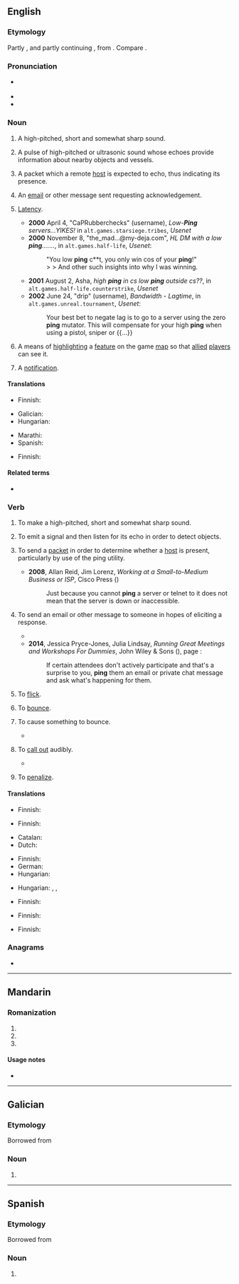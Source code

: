 {{also|Ping|píng|pìng|Píng|pīng|pǐng}}
==English==
{{wikipedia|dab=Ping (disambiguation)|ping}}

===Etymology===
Partly {{onomatopoeic|en|nocap=1}}, and partly continuing {{inh|en|enm|pingen|t=to push, shove, pierce, stab, prod, goad, urge, feel remorse, incite}}, from {{inh|en|ang|pyngan|t=to prick}}. Compare {{cog|en|pang}}.

===Pronunciation===
* {{a|UK|US}} {{IPA|en|/pɪŋ/}}
* {{audio|en|LL-Q1860 (eng)-Vealhurl-ping.wav |Audio (UK)}}
* {{rhymes|en|ɪŋ}}

===Noun===
{{en-noun}}

# A high-pitched, short and somewhat sharp sound.
#: {{cot|en|beep|peep}}
#: {{ux|en|My car used to make an odd '''ping''', but after the last oil change it went away.}}
# {{lb|en|submarine navigation}} A pulse of high-pitched or ultrasonic sound whose echoes provide information about nearby objects and vessels.
#: {{ux|en|The submarine sent out a '''ping''' and got an echo from a battleship.}}
# {{lb|en|networking}} A packet which a remote [[host]] is expected to echo, thus indicating its presence.
#: {{cot|en|heartbeat|ACK}}
#: {{ux|en|The network is overloaded from all the '''pings''' going out.}}
# {{lb|en|text messaging|Internet}} An [[email]] or other message sent requesting acknowledgement.
#: {{ux|en|I sent a '''ping''' to the insurance company to see if they received our claim.}}
# {{lb|en|networking}} [[latency|Latency]].
#* '''2000''' April 4, "CaPRubberchecks" (username), ''Low-'''Ping''' servers...YIKES!'' in <tt>alt.games.starsiege.tribes</tt>, ''Usenet''
#* '''2000''' November 8, "the_mad...@my-deja.com", ''HL DM with a low '''ping'''.......'', in <tt>alt.games.half-life</tt>, ''Usenet'':
#*: "You low '''ping''' c**t, you only win cos of your '''ping'''!"
#*: > > And other such insights into why I was winning.
#* '''2001''' August 2, Asha, ''high '''ping''' in cs low '''ping''' outside cs??'', in <tt>alt.games.half-life.counterstrike</tt>, ''Usenet''
#* '''2002''' June 24, "drip" (username), ''Bandwidth - Lagtime'', in <tt>alt.games.unreal.tournament</tt>, ''Usenet'':
#*: Your best bet to negate lag is to go to a server using the zero '''ping''' mutator. This will compensate for your high '''ping''' when using a pistol, sniper or {{...}}
# {{lb|en|video games}} A means of [[highlight]]ing a [[feature]] on the game [[map]] so that [[allied]] [[player]]s can see it.
# {{lb|en|WMF jargon}} A [[notification]].

====Translations====
{{trans-top|a high-pitched, short and somewhat sharp sound}}
* Finnish: {{t+|fi|kilahdus}}
{{trans-mid}}
{{trans-bottom}}

{{trans-top|a pulse of high-pitched or ultrasonic sound}}
{{trans-mid}}
{{trans-bottom}}

{{trans-top|a packet which a remote host is expected to echo}}
* Galician: {{t|gl|ping|m}}
* Hungarian: {{t|hu|ping}}
{{trans-mid}}
* Marathi: {{t|mr|पिंग|m}}
* Spanish: {{t|es|ping|m}}
{{trans-bottom}}

{{trans-top|an email or other message sent requesting acknowledgement}}
* Finnish: {{t+|fi|kilahdus}}
{{trans-mid}}
{{trans-bottom}}

====Related terms====
* {{l|en|ping pong}}

===Verb===
{{en-verb|past2=pang|past_ptc2=pung|past2_qual=nonstandard|past_ptc2_qual=nonstandard}}

# To make a high-pitched, short and somewhat sharp sound.
#: {{ux|en|My car was '''pinging''' until my last oil change.}}
# {{lb|en|submarine navigation}} To emit a signal and then listen for its echo in order to detect objects.
# {{lb|en|networking}} To send a [[packet]] in order to determine whether a [[host]] is present, particularly by use of the ping utility.
#: {{cot|en|poll}}
#* '''2008''', Allan Reid, Jim Lorenz, ''Working at a Small-to-Medium Business or ISP'', Cisco Press ({{ISBN|9780132877350}})
#*: Just because you cannot '''ping''' a server or telnet to it does not mean that the server is down or inaccessible.
#: {{ux|en|I'm '''pinging''' their server.}}
#: {{ux|en|The server '''pings''' its affiliates periodically.}}
# {{lb|en|by extension}} To send an email or other message to someone in hopes of eliciting a response.
#: {{cot|en|buzz}}
#* {{quote-journal
|en
|work=New York Times
|url=https://www.nytimes.com/2001/11/25/magazine/the-way-we-live-now-11-25-01-on-language-the-arab-street.html
|title=On Language; The Arab Street
|author=William Safire
|authorlink=William Safire
|date=2001-11-25
|passage=If any deeper etymology is required, Arthur, don't '''ping''' me; I'll '''ping''' you.}}
#* '''2014''', Jessica Pryce-Jones, Julia Lindsay, ''Running Great Meetings and Workshops For Dummies'', John Wiley & Sons ({{ISBN|9781118770436}}), page {{gbooks|rUtZAwAAQBAJ|294}}:
#*: If certain attendees don't actively participate and that's a surprise to you, '''ping''' them an email or private chat message and ask what's happening for them.
#: {{ux|en|I'll '''ping''' the insurance company again to see if they've received our claim.}}
# {{lb|en|colloquial}} To [[flick]].
#: {{ux|en|I '''pinged''' the crumb off the table with my finger.}}
# {{lb|en|colloquial|sports|intransitive}} To [[bounce]].
#: {{ux|en|The ball '''pinged''' off the wall and came hurtling back.}}
# {{lb|en|colloquial|sports|transitive}} To cause something to bounce.
#* {{quote-journal
|en
|date=December 29, 2010
|author=Chris Whyatt
|title=Chelsea 1 - 0 Bolton
|work=BBC
|url=http://news.bbc.co.uk/sport1/hi/football/eng_prem/9309542.stm
|page=
|passage=Charging through the Bolton midfield to find a free moment, Essien then '''pinged''' the ball into the space into which Drogba was intelligently running.}}
# {{lb|en|colloquial|sports}} To [[call out]] audibly.
#* {{quote-journal
|en
|date=September 24, 2011
|author=Ben Dirs
|title=Rugby World Cup 2011: England 67-3 Romania
|work=BBC Sport
|url=http://news.bbc.co.uk/sport2/hi/rugby_union/14812577.stm
|page=
|passage=However, after an inside pass from Moody to Tom Croft and a surge from the England blind-side, number eight James Haskell was eventually '''pinged''' from in front of the posts for not releasing.}}
# {{lb|en|colloquial|}} To [[penalize]].
#: {{ux|en|Gary Ablett was '''pinged''' for holding the ball and gave away a free kick.}}

====Translations====
{{trans-top|to make a high-pitched, short and somewhat sharp sound}}
* Finnish: {{t+|fi|kilahtaa}}
{{trans-mid}}
{{trans-bottom}}

{{trans-top|to emit a signal and then listen for its echo in order to detect objects}}
* Finnish: {{t|fi|kaikuluodata}}
{{trans-mid}}
{{trans-bottom}}

{{trans-top|to send a packet in order to determine whether a host is present}}
* Catalan: {{t|ca|pinguejar}}
* Dutch: {{t+|nl|pingen}}
{{trans-mid}}
* Finnish: {{t|fi|pingata}}
* German: {{t+|de|pingen}}
* Hungarian: {{t|hu|pingel}}
{{trans-bottom}}

{{trans-top|to send an email or other message to someone in hopes of eliciting a response}}
{{trans-mid}}
* Hungarian: {{t|hu|megpingel}}, {{t+|hu|ráír}}, {{t|hu|ráüzen}}
{{trans-bottom}}

{{trans-top|to flick}}
* Finnish: {{t+|fi|näpäyttää}}
{{trans-mid}}
{{trans-bottom}}

{{trans-top|to bounce}}
* Finnish: {{t+|fi|kimmota}}
{{trans-mid}}
{{trans-bottom}}

{{trans-top|to cause something to bounce}}
* Finnish: {{t+|fi|kimmottaa}}
{{trans-mid}}
{{trans-bottom}}

===Anagrams===
* {{anagrams|en|a=ginp|NigP}}

----

==Mandarin==

===Romanization===
{{head|cmn|pinyin}}

# {{nonstandard spelling of|cmn|sc=Latn|pīng}}
# {{nonstandard spelling of|cmn|sc=Latn|píng}}
# {{nonstandard spelling of|cmn|sc=Latn|pìng}}

====Usage notes====
* {{cmn-toneless-note}}

----

==Galician==
{{wikipedia|lang=es}}

===Etymology===
Borrowed from {{bor|es|en|ping|}}

===Noun===
{{es-noun|m}}

# {{l|en|ping}}

----

==Spanish==
{{wikipedia|lang=es}}

===Etymology===
Borrowed from {{bor|es|en|ping|}}

===Noun===
{{es-noun|m}}

# {{l|en|ping}}